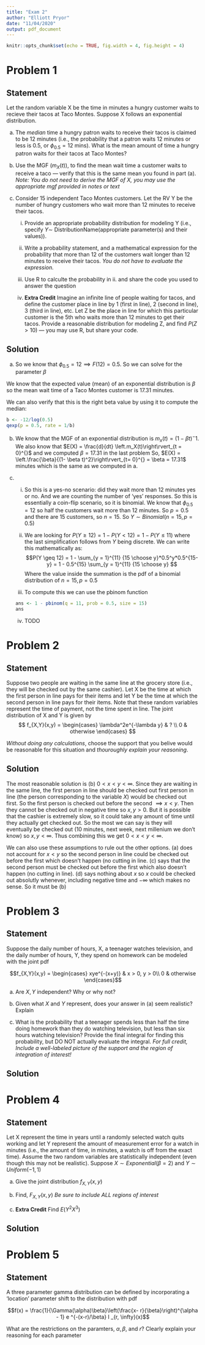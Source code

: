 ```yaml
---
title: "Exam 2"
author: "Elliott Pryor"
date: "11/04/2020"
output: pdf_document
---
```


```r
knitr::opts_chunk$set(echo = TRUE, fig.width = 4, fig.height = 4)
```

\renewcommand{\sp}{\; \;}
\newcommand*\Eval[3]{\left.#1\right\rvert_{#2}^{#3}}

# Problem 1
## Statement

Let the random variable X be the time in minutes a hungry customer waits to recieve
their tacos at Taco Montes. Suppose X follows an exponential distribution.

a. The *median* time a hungry patron waits to receive their tacos is claimed
to be 12 minutes (i.e., the probability that a patron waits 12 minutes or less
is 0.5, or $\phi_{0.5} = 12$ mins). What is the mean amount of time a hungry patron
waits for their tacos at Taco Montes?

b. Use the MGF ($m_X(t)$), to find the mean wait time a customer waits
to receive a taco — verify that this is the same mean you found in part (a).
*Note: You do not need to derive the MGF of X, you may use the appropriate mgf provided in notes or text* 

c. Consider 15 independent Taco Montes customers. Let the RV Y be the number
of hungry customers who wait more than 12 minutes to receive their tacos.

    i.  Provide an appropriate probability distribution for modeling Y 
    (i.e., specify $Y \sim$ DistributionName(appropriate parameter(s) and their values)).
    
    ii. Write a probability statement, and a mathematical expression for the probability 
    that more than 12 of the customers wait longer than 12 minutes to receive their tacos. 
    *You do not have to evaluate the expression.*
    
    iii. Use R to calculte the probability in ii. and share the code you used to answer the question
    
    iv. **Extra Credit** Imagine an infinite line of people waiting for tacos, 
    and define the customer place in line by 1 (first in line), 2 (second in line), 3 (third in line), etc.
    Let Z be the place in line for which this particular customer is the 5th who waits more than 12 minutes to get their tacos.
    Provide a reasonable distribution for modeling Z, and find $P(Z > 10)$ — you may use R, but share your code.

\hrule
## Solution


a. So we know that $\phi_{0.5} = 12 \implies F(12) = 0.5$. So we can solve for the parameter $\beta$

\begin{align*}
F(x) = 0.5 &= \int_{0.5}^{12} \frac{1}{\beta} e^{-x/\beta}\\
&= \Eval{- e^{-x/\beta}}{0}{12}\\
0.5 &= 1 - e^{-12/\beta}\\
e^{-12/\beta} &= 0.5 \\
-12/\beta &= \ln(0.5)\\
\beta &= -12/\ln(0.5) = 17.31
\end{align*}

We know that the expected value (mean) of an exponential distribution is $\beta$
so the mean wait time of a Taco Montes customer is 17.31 minutes.

We can also verify that this is the right beta value by using it to compute the median:

```R
b <- -12/log(0.5)
qexp(p = 0.5, rate = 1/b)
```


b. We know that the MGF of an exponential distribution is $m_x(t) = (1-\beta t)^-1$.
We also know that $E(X) = \frac{d}{dt} \Eval{m_X(t)}{t = 0}{}$ and we computed $\beta = 17.31$ in the last problem
So, $E(X) = \Eval{\frac{\beta}{(1- \beta t)^2}}{t= 0}{} = \beta = 17.31$ minutes which is the same as we computed in a.

c. 

    i. So this is a yes-no scenario: did they wait more than 12 minutes yes or no. And we are counting the number of
    'yes' responses. So this is essentially a coin-flip scenario, so it is binomial.
    We know that $\phi_{0.5} = 12$ so half the customers wait more than 12 minutes.
    So $p = 0.5$ and there are $15$ customers, so $n = 15$.
    So $Y \sim Binomial(n = 15, p = 0.5)$
    
    ii. We are looking for $P(Y \geq 12) = 1 - P(Y < 12) = 1 - P(Y \leq 11)$ where the last simplification
    follows from $Y$ being discrete. We can write this mathematically as:
    $$P(Y \geq 12) = 1 - \sum_{y = 1}^{11} {15 \choose y}*0.5^y*0.5^{15-y} = 1 - 0.5^{15} \sum_{y = 1}^{11} {15 \choose y} $$
    Where the value inside the summation is the pdf of a binomial distribution of $n = 15, p = 0.5$
    
    iii. To compute this we can use the pbinom function
    
    ```R
    ans <- 1 - pbinom(q = 11, prob = 0.5, size = 15)
    ans
    ```
    
    iv. TODO


# Problem 2
## Statement
Suppose two people are waiting in the same line at the grocery store (i.e.,
they will be checked out by the same cashier). Let X be the time at which the first
person in line pays for their items and let Y be the time at which the second person
in line pays for their items. Note that these random variables represent the time
of payment, not the time spent in line. The joint distribution of X and Y is given
by
$$
f_{X,Y}(x,y) = \begin{cases}
\lambda^2e^{-\lambda y} & ? \\
0 & otherwise
\end{cases}
$$

*Without doing any calculations*, choose the support that you belive would be reasonable for this situation
and *thouroughly explain your reasoning*.

\begin{center}
(a) $0 < x < \infty, \sp 0 < y < \infty$ \quad (b) $0 < x < y < \infty$ \quad (c) $0 < y < x < \infty$ \quad (d) $0 < y < \infty$
\end{center}

\hrule
## Solution

The most reasonable solution is (b) $0 < x < y < \infty$. Since they are waiting in the same line,
the first person in line should be checked out first person in line (the person corresponding to the variable $X$)
would be checked out first. So the first person is checked out before the second $\implies x < y$.
Then they cannot be checked out in negative time so $x, y > 0$. But it is possible that the cashier is 
extremely slow, so it could take any amount of time until they actually get checked out. 
So the most we can say is they will eventually be checked out (10 minutes, next week, next millenium we don't know)
so $x, y < \infty$. Thus combining this we get $0 < x < y < \infty$. 

We can also use these assumptions to rule out the other options. (a) does not account for
$x < y$ so the second person in line could be checked out before the first which doesn't happen (no cutting in line.
(c) says that the second person must be checked out before the first which also doesn't happen (no cutting in line).
(d) says nothing about $x$ so $x$ could be checked out absolutly whenever, including negative time and $-\infty$ which
makes no sense. So it must be (b)

# Problem 3
## Statement

Suppose the daily number of hours, X, a teenager watches television, and
the daily number of hours, Y, they spend on homework can be modeled with the joint pdf

$$f_{X,Y}(x,y) = \begin{cases}
xye^{-(x+y)} & x > 0, y > 0\\
0 & otherwise
\end{cases}$$

a. Are $X, Y$ independent? Why or why not?

b. Given what $X$ and $Y$ represent, does your answer in (a) seem realistic? Explain

c. What is the probability that a teenager spends less than half the time 
doing homework than they do watching television, but less than six hours
watching television? Provide the final integral for finding this probability, but
DO NOT actually evaluate the integral. *For full credit, Include a well-labeled 
picture of the support and the region of integration of interest!*

\hrule
## Solution








# Problem 4
## Statement
Let X represent the time in years until a randomly selected watch quits
working and let Y represent the amount of measurement error for a watch in minutes
(i.e., the amount of time, in minutes, a watch is off from the exact time). Assume
the two random variables are statistically independent (even though this may not be realistic).
Suppose $X \sim Exponential(\beta = 2)$ and $Y \sim Uniform(-1, 1)$


a. Give the joint distribution $f_{X, Y}(x,y)$

b. Find, $F_{X, Y}(x,y)$ *Be sure to include ALL regions of interest*

c. **Extra Credit** Find $E(Y^2X^3)$

\hrule
## Solution






# Problem 5
## Statement

A three parameter gamma distribution can be defined by incorporating a 'location'
parameter shift to the distribution with pdf

$$f(x) = \frac{1}{\Gamma(\alpha)\beta}\left(\frac{x- r}{\beta}\right)^{\alpha - 1} e ^{-(x-r)/\beta} I _{r, \infty}(x)$$

What are the restrictions on the paramters, $\alpha, \beta,$ and $r$?
Clearly explain your reasoning for each parameter
